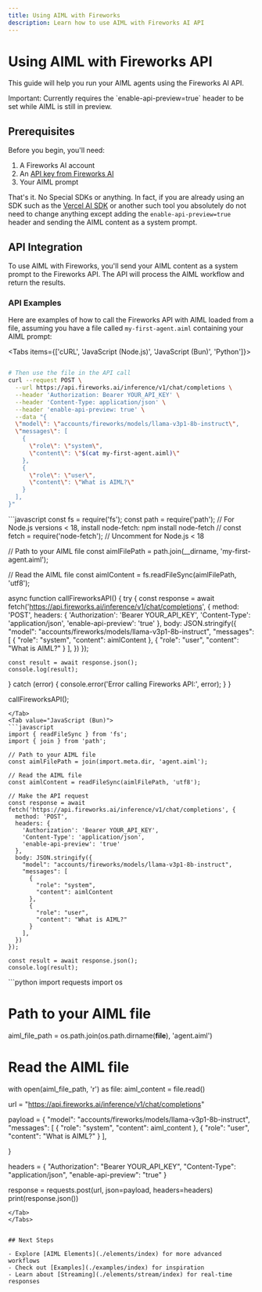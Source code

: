 ```yaml
---
title: Using AIML with Fireworks
description: Learn how to use AIML with Fireworks AI API
---
```

 
# Using AIML with Fireworks API

This guide will help you run your AIML agents using the Fireworks AI API.

<Banner className="bg-yellow-500 text-white rounded-lg">
  Important: Currently requires the `enable-api-preview=true` header to be set while AIML is still in preview.
</Banner>

## Prerequisites

Before you begin, you'll need:

1. A Fireworks AI account
2. An [API key from Fireworks AI](https://fireworks.ai/settings/users/api-keys)
3. Your AIML prompt 

That's it. No Special SDKs or anything. In fact, if you are already using an SDK such as the [Vercel AI SDK](https://sdk.vercel.ai/) or another such tool you absolutely do not need to change anything except adding the `enable-api-preview=true` header and sending the AIML content as a system prompt.
## API Integration

To use AIML with Fireworks, you'll send your AIML content as a system prompt to the Fireworks API. The API will process the AIML workflow and return the results.


### API Examples

Here are examples of how to call the Fireworks API with AIML loaded from a file, assuming you have a file called `my-first-agent.aiml` containing your AIML prompt:

<Tabs items={['cURL', 'JavaScript (Node.js)', 'JavaScript (Bun)', 'Python']}>
<Tab value="cURL">
```bash

# Then use the file in the API call
curl --request POST \
  --url https://api.fireworks.ai/inference/v1/chat/completions \
  --header 'Authorization: Bearer YOUR_API_KEY' \
  --header 'Content-Type: application/json' \
  --header 'enable-api-preview: true' \
  --data "{
  \"model\": \"accounts/fireworks/models/llama-v3p1-8b-instruct\",
  \"messages\": [
    {
      \"role\": \"system\",
      \"content\": \"$(cat my-first-agent.aiml)\"
    },
    {
      \"role\": \"user\",
      \"content\": \"What is AIML?\"
    }
  ],
}"
```
</Tab>
<Tab value="JavaScript (Node.js)">
```javascript
const fs = require('fs');
const path = require('path');
// For Node.js versions < 18, install node-fetch: npm install node-fetch
// const fetch = require('node-fetch'); // Uncomment for Node.js < 18

// Path to your AIML file
const aimlFilePath = path.join(__dirname, 'my-first-agent.aiml');

// Read the AIML file
const aimlContent = fs.readFileSync(aimlFilePath, 'utf8');

async function callFireworksAPI() {
  try {
    const response = await fetch('https://api.fireworks.ai/inference/v1/chat/completions', {
      method: 'POST',
      headers: {
        'Authorization': 'Bearer YOUR_API_KEY',
        'Content-Type': 'application/json',
        'enable-api-preview': 'true'
      },
      body: JSON.stringify({
        "model": "accounts/fireworks/models/llama-v3p1-8b-instruct",
        "messages": [
          {
            "role": "system",
            "content": aimlContent
          },
          {
            "role": "user",
            "content": "What is AIML?"
          }
        ],
      })
    });

    const result = await response.json();
    console.log(result);
  } catch (error) {
    console.error('Error calling Fireworks API:', error);
  }
}

callFireworksAPI();
```
</Tab>
<Tab value="JavaScript (Bun)">
```javascript
import { readFileSync } from 'fs';
import { join } from 'path';

// Path to your AIML file
const aimlFilePath = join(import.meta.dir, 'agent.aiml');

// Read the AIML file
const aimlContent = readFileSync(aimlFilePath, 'utf8');

// Make the API request
const response = await fetch('https://api.fireworks.ai/inference/v1/chat/completions', {
  method: 'POST',
  headers: {
    'Authorization': 'Bearer YOUR_API_KEY',
    'Content-Type': 'application/json',
    'enable-api-preview': 'true'
  },
  body: JSON.stringify({
    "model": "accounts/fireworks/models/llama-v3p1-8b-instruct",
    "messages": [
      {
        "role": "system",
        "content": aimlContent
      },
      {
        "role": "user",
        "content": "What is AIML?"
      }
    ],
  })
});

const result = await response.json();
console.log(result);
```
</Tab>
<Tab value="Python">
```python
import requests
import os

# Path to your AIML file
aiml_file_path = os.path.join(os.path.dirname(__file__), 'agent.aiml')

# Read the AIML file
with open(aiml_file_path, 'r') as file:
    aiml_content = file.read()

url = "https://api.fireworks.ai/inference/v1/chat/completions"

payload = {
    "model": "accounts/fireworks/models/llama-v3p1-8b-instruct",
    "messages": [
        {
            "role": "system",
            "content": aiml_content
        },
        {
            "role": "user",
            "content": "What is AIML?"
        }
    ],

}

headers = {
    "Authorization": "Bearer YOUR_API_KEY",
    "Content-Type": "application/json",
    "enable-api-preview": "true"
}

response = requests.post(url, json=payload, headers=headers)
print(response.json())
```
</Tab>
</Tabs>


## Next Steps

- Explore [AIML Elements](./elements/index) for more advanced workflows
- Check out [Examples](./examples/index) for inspiration
- Learn about [Streaming](./elements/stream/index) for real-time responses
